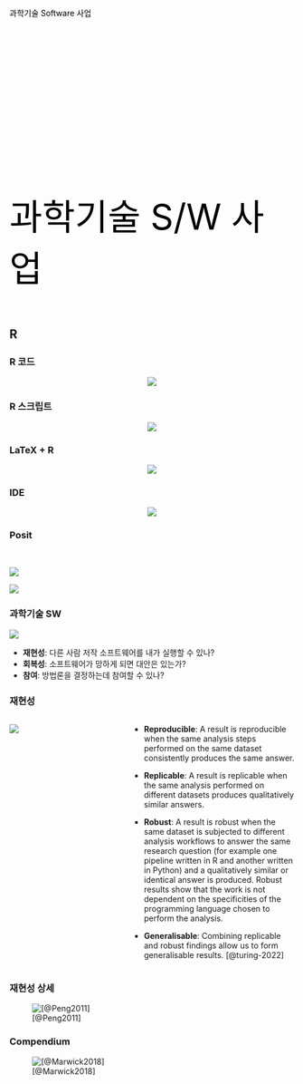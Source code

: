 ##  {auto-animate="true"}

::: {style="margin-top: 100px; color: black"}
과학기술 Software 사업
:::

##  {auto-animate="true"}

::: {style="margin-top: 300px; font-size: 4.5em; color: black;"}
과학기술 S/W 사업
:::

## R

::: panel-tabset
### R 코드

<center>![](fig/rstudio/R_Screenshot.png){out.width="100%"}</center>

### R 스크립트

<center>![](fig/rstudio/R_script.png){out.width="100%"}</center>

### LaTeX + R

<center>![](fig/rstudio/LaTex_R.jpg){out.width="100%"}</center>

### IDE

<center>![](fig/rstudio/rstudio_session_4pane_layout.png){out.width="100%"}</center>

### Posit

<br>

::: {layout-ncol=2}
![](fig/rstudio/visual-markdown-editor-tips.webp)

![](fig/rstudio/modify-image-size-in-visual-markdown-editor.webp)
:::

### 과학기술 SW


![](fig/rstudio/posit-trend.png)

- **재현성**: 다른 사람 저작 소프트웨어를 내가 실행할 수 있나?
- **회복성**: 소프트웨어가 망하게 되면 대안은 있는가?
- **참여**: 방법론을 결정하는데 참여할 수 있나?

### 재현성

:::: {.columns}

::: {.column width="40%"}

![](fig/reproducible-matrix.jpg)

:::

::: {.column width="60%"}

- **Reproducible**: A result is reproducible when the same analysis steps performed on the same dataset consistently produces the same answer.

- **Replicable**: A result is replicable when the same analysis performed on different datasets produces qualitatively similar answers.

- **Robust**: A result is robust when the same dataset is subjected to different analysis workflows to answer the same research question (for example one pipeline written in R and another written in Python) and a qualitatively similar or identical answer is produced. Robust results show that the work is not dependent on the specificities of the programming language chosen to perform the analysis.

- **Generalisable**: Combining replicable and robust findings allow us to form generalisable results. [@turing-2022]
<!-- Note that running an analysis on a different software implementation and with a different dataset does not provide generalised results. There will be many more steps to know how well the work applies to all the different aspects of the research question. Generalisation is an important step towards understanding that the result is not dependent on a particular dataset nor a particular version of the analysis pipeline. -->

:::

::::

### 재현성 상세

![[@Peng2011]](fig/reproducibility-spectrum.png)


### Compendium

![[@Marwick2018]](fig/compendium.png)


:::


